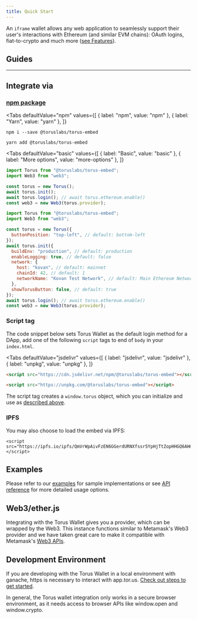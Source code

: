 ```yaml
---
title: Quick Start
---
```



An `iframe` wallet allows any web application to seamlessly support their user's
interactions with Ethereum (and similar EVM chains): OAuth logins,
fiat-to-crypto and much more ([see Features](features/list-of-features)).

## Guides

<GetStartedCards />

---

## Integrate via

### [npm package](https://www.npmjs.com/package/@toruslabs/torus-embed)

<Tabs
  defaultValue="npm"
  values={[
    { label: "npm", value: "npm" },
    { label: "Yarn", value: "yarn" },
  ]}
>
<TabItem value="npm">

```shell
npm i --save @toruslabs/torus-embed
```

</TabItem>

<TabItem value="yarn">

```shell
yarn add @toruslabs/torus-embed
```

</TabItem>

</Tabs>

<Tabs
  defaultValue="basic"
  values={[
    { label: "Basic", value: "basic" },
    { label: "More options", value: "more-options" },
  ]}
>

<TabItem value="basic">

```js
import Torus from "@toruslabs/torus-embed";
import Web3 from "web3";

const torus = new Torus();
await torus.init();
await torus.login(); // await torus.ethereum.enable()
const web3 = new Web3(torus.provider);
```

</TabItem>

<TabItem value="more-options">

```js
import Torus from "@toruslabs/torus-embed";
import Web3 from "web3";

const torus = new Torus({
  buttonPosition: "top-left", // default: bottom-left
});
await torus.init({
  buildEnv: "production", // default: production
  enableLogging: true, // default: false
  network: {
    host: "kovan", // default: mainnet
    chainId: 42, // default: 1
    networkName: "Kovan Test Network", // default: Main Ethereum Network
  },
  showTorusButton: false, // default: true
});
await torus.login(); // await torus.ethereum.enable()
const web3 = new Web3(torus.provider);
```

</TabItem>

</Tabs>

### Script tag

The code snippet below sets Torus Wallet as the default login method for a DApp,
add one of the following `script` tags to end of `body` in your `index.html`.

<Tabs
  defaultValue="jsdelivr"
  values={[
    { label: "jsdelivr", value: "jsdelivr" },
    { label: "unpkg", value: "unpkg" },
  ]}
>

<TabItem value="jsdelivr">

```html
<script src="https://cdn.jsdelivr.net/npm/@toruslabs/torus-embed"></script>
```

</TabItem>

<TabItem value="unpkg">

```html
<script src="https://unpkg.com/@toruslabs/torus-embed"></script>
```

</TabItem>

</Tabs>

The script tag creates a `window.torus` object, which you can initialize and use
as [described above](#basic).

### IPFS

You may also choose to load the embed via IPFS:

```markup
<script src="https://ipfs.io/ipfs/QmVrWpAivFzEN6GGerdURNXfssr5YpHjTtZopHHGQ6AHmU"></script>
```

## Examples

Please refer to our
[examples](https://github.com/torusresearch/torus-embed/tree/master/examples)
for sample implementations or see [API reference](./api-reference/class) for
more detailed usage options.

## Web3/ether.js

Integrating with the Torus Wallet gives you a provider, which can be wrapped by
the Web3. This instance functions similar to Metamask's Web3 provider and we
have taken great care to make it compatible with Metamask's
[Web3 APIs](https://web3js.readthedocs.io/en/1.0/).

## Development Environment

If you are developing with the Torus Wallet in a local environment with ganache,
https is necessary to interact with app.tor.us.
[Check out steps to get started](./developing-with-torus-wallet/ganache).

In general, the Torus wallet integration only works in a secure browser
environment, as it needs access to browser APIs like window.open and
window.crypto.
